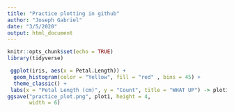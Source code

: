 ```yaml
---
title: "Practice plotting in github"
author: "Joseph Gabriel"
date: "3/5/2020"
output: html_document
---
```


```r
knitr::opts_chunk$set(echo = TRUE)
library(tidyverse)
```



```r
 ggplot(iris, aes(x = Petal.Length)) + 
  geom_histogram(color = "Yellow", fill = "red" , bins = 45) + 
  theme_classic() +
 labs(x = "Petal Length (cm)", y = "Count", title = "WHAT UP") -> plot1
ggsave("practice_plot.png", plot1, height = 4,
       width = 6) 

            
```

